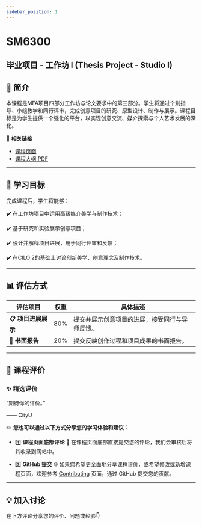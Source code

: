 ```yaml
---
sidebar_position: 1
---
```


# SM6300
## 毕业项目 - 工作坊 I (Thesis Project - Studio I)

## **📘 简介**
本课程是MFA项目四部分工作坊与论文要求中的第三部分。学生将通过个别指导、小组教学和同行评审，完成创意项目的研究、原型设计、制作与展示。课程目标是为学生提供一个强化的平台，以实现创意交流、媒介探索与个人艺术发展的深化。

🔗 **相关链接**
- [课程页面](https://www.cityu.edu.hk/catalogue/pg/202526/course/SM6300.htm)
- [课程大纲 PDF](https://www.cityu.edu.hk/catalogue/pg/202526/course/SM6300.pdf)

---

## **🎯 学习目标**

完成课程后，学生将能够：

✔️ 在工作坊项目中运用高级媒介美学与制作技术；

✔️ 基于研究和实验展示创意项目；

✔️ 设计并解释项目进展，用于同行评审和反馈；

✔️ 在CILO 2的基础上讨论创新美学、创意理念及制作技术。

---

## **📊 评估方式**

| **评估项目**          | **权重** | **具体描述**                                                                                       |
|----------------------|---------|---------------------------------------------------------------------------------------------------|
| **📋 项目进展展示**   | 80%      | 提交并展示创意项目的进展，接受同行与导师反馈。                                                           |
| **📂 书面报告**       | 20%      | 提交反映创作过程和项目成果的书面报告。                                                                  |

---

## **💬 课程评价**

### ✨ **精选评价**
<div className={commentStyles.commentBox}>
    <p className={commentStyles.commentText}>
        “期待你的评价。”
    </p>
    <p className={commentStyles.commentAuthor}>—— CityU</p>
</div>

✏️ **您也可以通过以下方式分享您的学习体验和建议：**

- 1️⃣ **课程页面底部评论**
💬 在课程页面底部直接提交您的评论，我们会审核后将其收录到网站中。

- 2️⃣ **GitHub 提交**
🌐 如果您希望更全面地分享课程评价，或希望修改或新增课程页面，欢迎参考 [Contributing](/contributing) 页面，通过 GitHub 提交您的贡献。

---

## **💡 加入讨论**

在下方评论分享您的评价、问题或经验👇
<Utterances />
